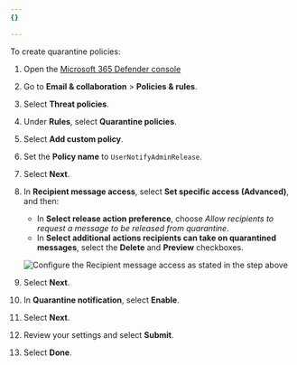```yaml
---
{}

---
```


To create quarantine policies:

1. Open the [Microsoft 365 Defender console](https://security.microsoft.com/)

2. Go to **Email & collaboration** > **Policies & rules**.

3. Select **Threat policies**.

4. Under **Rules**, select **Quarantine policies**.

5. Select **Add custom policy**.

6. Set the **Policy name** to `UserNotifyAdminRelease`.

7. Select **Next**.

8. In **Recipient message access**, select **Set specific access (Advanced)**, and then:

   * In **Select release action preference**, choose *Allow recipients to request a message to be released from quarantine*.
   * In **Select additional actions recipients can take on quarantined messages**, select the **Delete** and **Preview** checkboxes.

   ![Configure the Recipient message access as stated in the step above](~/assets/email-security/static/flexible-partial-images/o365-area1-mx/step8-request-message-release.png)

9. Select **Next**.

10. In **Quarantine notification**, select **Enable**.

11. Select **Next**.

12. Review your settings and select **Submit**.

13. Select **Done**.
